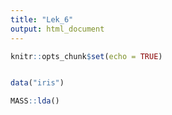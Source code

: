 ```yaml
---
title: "Lek_6"
output: html_document
---
```


```r
knitr::opts_chunk$set(echo = TRUE)



```



```r

data("iris")

MASS::lda()
```

